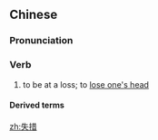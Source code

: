 ==Chinese==
{{zh-forms}}

===Pronunciation===
{{zh-pron
|m=shīcuò
|c=sat1 cou3
|mn=qz,xm,zz:sit-chhok/qz,xm,zz:sit-chhò
|cat=v
}}

===Verb===
{{zh-verb}}

# to be at a loss; to [[lose one's head]]

====Derived terms====
{{zh-der|驚慌失措|倉皇失措|徬徨失措|張皇失措|彷徨失措|手足失措|舉止失措|驚惶失措}}

[[zh:失措]]
